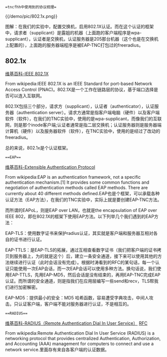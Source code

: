  =tncfhh中使用到的协议梳理=
{{/demo/pic/802.1x.png}}

图解：在我们的实验中，配置交换机，启用802.1X认证。而在这个认证的框架中，请求者（supplicant）是露姐的机器（上面跑的客户端程序是wpa-supplicant），认证者是交换机，认证服务器是205那台机器（这个也是在交换机上配置的），上面跑的服务器端程序是被EAP-TNC打包过的freeradius。
==802.1x==
[[http://en.wikipedia.org/wiki/IEEE_802.1X|维基百科-IEEE 802.1X]]

From wikipedia:IEEE 802.1X is an IEEE Standard for port-based Network Access Control (PNAC)。802.1X是一个工作在链路层的协议，基于端口选择是否可以连入互联网。

802.1X包括三个部分，请求方（supplicant），认证者（authenticator），认证服务器（authentication server）。请求方通常是指客户端电脑（硬件）以及客户端软件（软件），在我们的TNC实验中，使用的是wpa-supplicant，而像我们的互联网，则是那个inode客户端;认证者通常是指二层交换机；认证服务器则是服务器端计算机（硬件）以及服务器软件（软件），在TNC实验中，使用的是经过了改动的freeradius。

总的来说，802.1x是个认证框架。

 ==EAP==
[[http://en.wikipedia.org/wiki/Extensible_Authentication_Protocol|维基百科-Extensible Authentication Protocol]]

From wikipedia:EAP is an authentication framework, not a specific authentication mechanism.[1] It provides some common functions and negotiation of authentication methods called EAP methods. There are currently about 40 different methods defined.EAP也是个框架，可以承载各种认证方法（EAP方法），在我们的TNC实验中，实际上就是要创建EAP-TNC方法。

而所谓的EAPoL，则是EAP over LAN，也就是the encapsulation of EAP over IEEE 802，即在802.1X的框架下使用EAP方法。以下列举几个我们遇到的EAP方法：

EAP-TLS：使用数字证书来保护radius认证，其实就是客户端和服务器互相对各自的证书进行认证。

EAP-TTLS：是EAP-TLS的拓展，通过互相查看数字证书（我们把客户端的证书拷贝到服务器上，为的就是这个）后，建立一条安全通道，接下来可以使用其他的方法继续进行认证（此时会话没有完成）。根据时涛看到的RFC的某句话，每一个认证只能使用一次EAP会话，而一次EAP会话可以使用多种方法。换句话说，我们使用EAP-TTLS，先用EAP-MD5，然后会话是没有结束的，再用EAP-TNC完成EAP认证。而所谓的安全通道，则是指我们在应用层编写一些send和recv，TLS帮我们进行加密解密。

EAP-MD5：提供最小的安全：MD5 哈希函数，容易遭受字典攻击，中间人攻击。只认证客户端，客户端不能对服务器进行认证，不是相互的。

 ==RADIUS==
[[http://en.wikipedia.org/wiki/RADIUS|维基百科-RADIUS（Remote Authentication Dial In User Service）]]  [[http://tools.ietf.org/html/rfc2058|RFC]]

From wikipedia:Remote Authentication Dial In User Service (RADIUS) is a networking protocol that provides centralized Authentication, Authorization, and Accounting (AAA) management for computers to connect and use a network service.里面存有来自各客户端的认证数据。 
